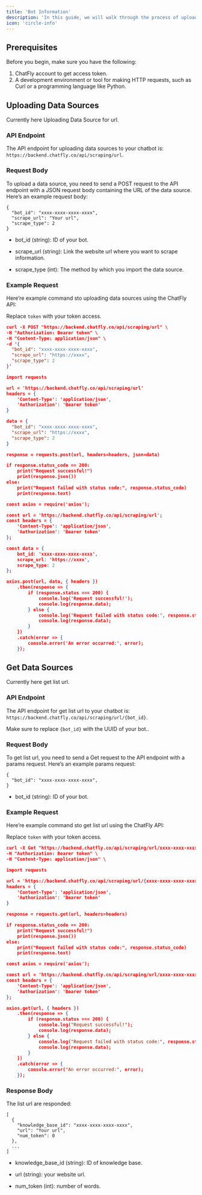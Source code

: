 ```yaml
---
title: 'Bot Information'
description: 'In this guide, we will walk through the process of uploading data sources to your chatbot using the ChatFly API.'
icon: 'circle-info'
---
```


## Prerequisites

Before you begin, make sure you have the following:

1. ChatFly account to get access token.
2. A development environment or tool for making HTTP requests, such as Curl or a programming language like Python.

## Uploading Data Sources

Currently here Uploading Data Source for url.

### API Endpoint

The API endpoint for uploading data sources to your chatbot is: `https://backend.chatfly.co/api/scraping/url`.

### Request Body

To upload a data source, you need to send a POST request to the API endpoint with a JSON request body containing the URL of the data source. Here’s an example request body:

```
{
  "bot_id": "xxxx-xxxx-xxxx-xxxx",
  "scrape_url": "Your url",
  "scrape_type": 2
}
```
- bot_id (string): ID of your bot.

- scrape_url (string): Link the website url where you want to scrape information.

- scrape_type (int): The method by which you import the data source.

### Example Request

Here’re example command sto uploading data sources using the ChatFly API:

<Warning>

Replace `token` with your token access.

</Warning>

<CodeGroup>

```json curl
curl -X POST "https://backend.chatfly.co/api/scraping/url" \
-H "Authorization: Bearer token" \
-H "Content-Type: application/json" \
-d '{
  "bot_id": "xxxx-xxxx-xxxx-xxxx",
  "scrape_url": "https://xxxx",
  "scrape_type": 2
}'


```

```json python
import requests

url = 'https://backend.chatfly.co/api/scraping/url'
headers = {
    'Content-Type': 'application/json',
    'Authorization': 'Bearer token'
}

data = {
  "bot_id": "xxxx-xxxx-xxxx-xxxx",
  "scrape_url": "https://xxxx",
  "scrape_type": 2
}

response = requests.post(url, headers=headers, json=data)

if response.status_code == 200:
    print("Request successful!")
    print(response.json())
else:
    print("Request failed with status code:", response.status_code)
    print(response.text)
```

```json javascript
const axios = require('axios');

const url = 'https://backend.chatfly.co/api/scraping/url';
const headers = {
    'Content-Type': 'application/json',
    'Authorization': 'Bearer token'
};

const data = {
    bot_id: 'xxxx-xxxx-xxxx-xxxx',
    scrape_url: 'https://xxxx',
    scrape_type: 2
};

axios.post(url, data, { headers })
    .then(response => {
        if (response.status === 200) {
            console.log('Request successful!');
            console.log(response.data);
        } else {
            console.log('Request failed with status code:', response.status);
            console.log(response.data);
        }
    })
    .catch(error => {
        console.error('An error occurred:', error);
    });

```

</CodeGroup>


## Get Data Sources

Currently here get list url.

### API Endpoint

The API endpoint for get list url to your chatbot is: `https://backend.chatfly.co/api/scraping/url/{bot_id}`.

<Warning>

Make sure to replace `{bot_id}` with the UUID of your bot..

</Warning>

### Request Body

To get list url, you need to send a Get request to the API endpoint with a params request. Here’s an example params request:

```
{
  "bot_id": "xxxx-xxxx-xxxx-xxxx",
}
```
- bot_id (string): ID of your bot.

### Example Request

Here’re example command sto get list url using the ChatFly API:

<Warning>

Replace `token` with your token access.

</Warning>

<CodeGroup>

```json curl
curl -X Get "https://backend.chatfly.co/api/scraping/url/xxxx-xxxx-xxxx-xxxx" \
-H "Authorization: Bearer token" \
-H "Content-Type: application/json" \

```

```json python
import requests

url = 'https://backend.chatfly.co/api/scraping/url/{xxxx-xxxx-xxxx-xxxx}'
headers = {
    'Content-Type': 'application/json',
    'Authorization': 'Bearer token'
}

response = requests.get(url, headers=headers)

if response.status_code == 200:
    print("Request successful!")
    print(response.json())
else:
    print("Request failed with status code:", response.status_code)
    print(response.text)
```

```json javascript
const axios = require('axios');

const url = 'https://backend.chatfly.co/api/scraping/url/xxxx-xxxx-xxxx-xxxx';
const headers = {
    'Content-Type': 'application/json',
    'Authorization': 'Bearer token'
};

axios.get(url, { headers })
    .then(response => {
        if (response.status === 200) {
            console.log("Request successful!");
            console.log(response.data);
        } else {
            console.log("Request failed with status code:", response.status);
            console.log(response.data);
        }
    })
    .catch(error => {
        console.error("An error occurred:", error);
    });

```

</CodeGroup>

### Response Body

The list url are responded:

```
[
  {
    "knowledge_base_id": "xxxx-xxxx-xxxx-xxxx",
    "url": "Your url",
    "num_token": 0
  },
  ...
]
```
- knowledge_base_id (string): ID of knowledge base.

- url (string): your website url.

- num_token (int): number of words.